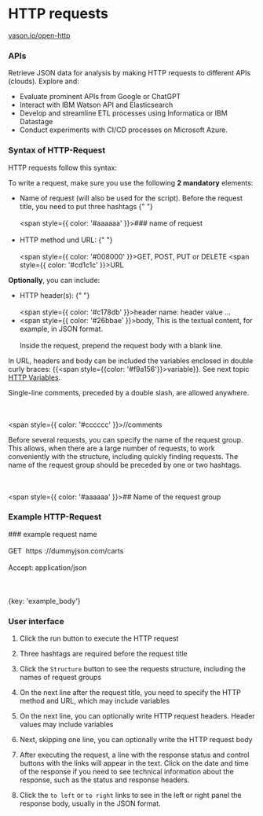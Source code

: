 # HTTP requests

[vason.io/open-http](https://vason.io/open-http)

### APIs

Retrieve JSON data for analysis by making HTTP requests to different APIs (clouds). Explore and:

- Evaluate prominent APIs from Google or ChatGPT
- Interact with IBM Watson API and Elasticsearch
- Develop and streamline ETL processes using Informatica or IBM Datastage
- Conduct experiments with CI/CD processes on Microsoft Azure.

### Syntax of HTTP-Request

HTTP requests follow this syntax:

To write a request, make sure you use the following **2 mandatory** elements:

- Name of request (will also be used for the script).
  Before the request title, you need to put three hashtags
  {" "}
  <br></br>
  <span style={{ color: '#aaaaaa' }}>### name of request</span>
  <br></br>
- HTTP method und URL:
  {" "}
  <br></br>
  <span style={{ color: '#008000' }}>GET, POST, PUT or DELETE</span>
  <span style={{ color: '#cd1c1c' }}>URL</span>

**Optionally**, you can include:

- HTTP header(s):
  {" "}
  <br></br>
  <span style={{ color: '#c178db' }}>header name: header value ...</span>
- <span style={{ color: '#26bbae' }}>body</span>, This is the textual content,
  for example, in JSON format.<br></br>
  Inside the request, prepend the request body with a blank line.

In URL, headers and body can be included the variables enclosed in double curly braces:
&#123;&#123;<span style={{color: '#f9a156'}}>variable</span>&#125;&#125;. See next topic [HTTP Variables](HTTP%20Variables).

Single-line comments, preceded by a double slash, are allowed anywhere.

<br></br>
<span style={{ color: '#cccccc' }}>//comments</span>

Before several requests, you can specify the name of the request group.
This allows, when there are a large number of requests,
to work conveniently with the structure, including quickly finding requests.
The name of the request group should be preceded by one or two hashtags.

<br></br>
<span style={{ color: '#aaaaaa' }}>## Name of the request group</span>

### Example HTTP-Request

<span>
  <span style={{ color: '#aaaaaa' }}>### example request name</span>
  <br></br>
  <span style={{ color: '#008000' }}>GET</span>&nbsp;
  <span style={{ color: '#cd1c1c' }}>https</span>
  <span style={{ color: '#cd1c1c' }}>://dummyjson.com/carts</span>
  <br></br>
  <span style={{ color: '#c178db' }}>Accept: application/json</span>
  <br></br>
  <br></br>
  <span style={{ color: '#26bbae' }}>&#123;key: 'example_body'&#125;</span>
</span>

### User interface


<ThemedImg alt="HTTP Requests" name="HTTP_requests"></ThemedImg>

1. Click the run button to execute the HTTP request

2. Three hashtags are required before the request title

3. Click the `Structure` button to see the requests structure, including the names of request groups

4. On the next line after the request title, you need to specify the HTTP method and URL, which may include variables

5. On the next line, you can optionally write HTTP request headers. Header values may include variables

6. Next, skipping one line, you can optionally write the HTTP request body

7. After executing the request, a line with the response status and control buttons with the links will appear in the text.
   Click on the date and time of the response if you need to see technical information about the response, such as the status and response headers.

8. Click the `to left` or `to right` links to see in the left or right panel the response body, usually in the JSON format.
